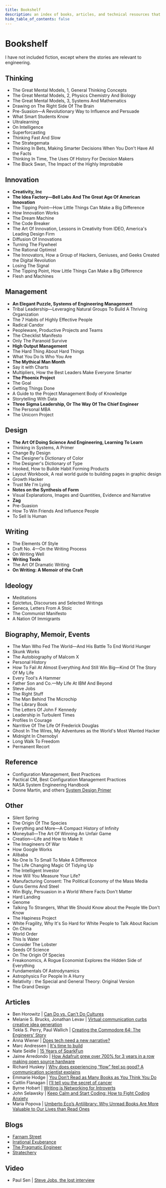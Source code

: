 ```yaml
---
title: Bookshelf
description: an index of books, articles, and technical resources that I have enjoyed
hide_table_of_contents: false
---
```


# Bookshelf

I have not included fiction, except where the stories are relevant to engineering.
<br />

## Thinking

- The Great Mental Models, 1, General Thinking Concepts
- The Great Mental Models, 2, Physics Chemistry And Biology
- The Great Mental Models, 3, Systems And Mathematics
- Drawing on The Right Side Of The Brain
- Pre-Suasion—A Revolutionary Way to Influence and Persuade
- What Smart Students Know
- Ultralearning
- On Intelligence
- Superforcasting
- Thinking Fast And Slow
- The Strategemata
- Thinking In Bets, Making Smarter Decisions When You Don't Have All the Facts
- Thinking In Time, The Uses Of History For Decision Makers
- The Black Swan, The Impact of the Highly Improbable

## Innovation

- **Creativity, Inc**
- **The Idea Factory—Bell Labs And The Great Age Of American Innovation**
- The Tipping Point—How Little Things Can Make a Big Difference
- How Innovation Works
- The Dream Machine
- The Code Breaker
- The Art Of Innovation, Lessons in Creativity from IDEO, America's Leading Design Firm
- Diffusion Of Innovations
- Turning The Flywheel
- The Rational Optimist
- The Innovators, How a Group of Hackers, Geniuses, and Geeks Created the Digital Revolution
- Losing The Signal
- The Tipping Point, How Little Things Can Make a Big Difference
- Flesh and Machines

## Management

- **An Elegant Puzzle, Systems of Engineering Management**
- Tribal Leadership—Leveraging Natural Groups To Build A Thriving Organization
- The 7 Habits of Highly Effective People
- Radical Candor
- Peopleware, Productive Projects and Teams
- The Checklist Manifesto
- Only The Paranoid Survive
- **High Output Management**
- The Hard Thing About Hard Things
- What You Do Is Who You Are
- **The Mythical Man Month**
- Say it with Charts
- Multipliers, How the Best Leaders Make Everyone Smarter
- **The Phoenix Project**
- The Goal
- Getting Things Done
- A Guide to the Project Management Body of Knowledge
- Storytelling With Data
- **Three Sigma Leadership, Or The Way Of The Chief Engineer**
- The Personal MBA
- The Unicorn Project

## Design

- **The Art Of Doing Science And Engineering, Learning To Learn**
- Thinking in Systems, A Primer
- Change By Design
- The Designer's Dictionary of Color
- The Designer's Dictionary of Type
- Hooked, How to Builde Habit Forming Products
- Layout Workbook, A real world guide to building pages in graphic design
- Growth Hacker
- Trust Me I'm Lying
- **Notes on the Synthesis of Form**
- Visual Explanations, Images and Quantities, Evidence and Narrative
- **Zag**
- Pre-Suasion
- How To Win Friends And Influence People
- To Sell Is Human

## Writing

- The Elements Of Style
- Draft No. 4—On the Writing Process
- On Writing Well
- **Writing Tools**
- The Art Of Dramatic Writing
- **On Writing: A Memoir of the Craft**

## Ideology

- Meditations
- Epictetus, Discourses and Selected Writings
- Seneca, Letters From A Stoic
- The Communist Manifesto
- A Nation Of Immigrants

## Biography, Memoir, Events

- The Man Who Fed The World—And His Battle To End World Hunger
- Skunk Works
- The Autobiography of Malcom X
- Personal History
- How To Fail At Almost Everything And Still Win Big—Kind Of The Story Of My Life
- Every Tool's A Hammer
- Father Son and Co.—My Life At IBM And Beyond
- Steve Jobs
- The Right Stuff
- The Man Behind The Microchip
- The Library Book
- The Letters Of John F Kennedy
- Leadership in Turbulent Times
- Profiles In Courage
- Narritive Of The Life Of Frederick Douglas
- Ghost In The Wires, My Adventures as the World's Most Wanted Hacker
- Midnight In Chernobyl
- Long Walk To Freedom
- Permanent Recort

## Reference

- Configuration Management, Best Practices
- Pactical CM, Best Configuration Management Practices
- NASA System Engineering Handbook
- Donne Martin, and others [System Design Primer](https://github.com/donnemartin/system-design-primer)

## Other

- Silent Spring
- The Origin Of The Species
- Everything and More—A Compact History of Infinity
- Moneyball—The Art Of Winning An Unfair Game
- Creation—Life and How to Make It
- The Imagineers Of War
- How Google Works
- Alibaba
- No One Is To Small To Make A Difference
- The Life Changing Magic Of Tidying Up
- The Intelligent Investor
- How Will You Measure Your Life?
- Manufacturing Consent: The Political Economy of the Mass Media
- Guns Germs And Steel
- Win Bigly, Persuasion in a World Where Facts Don't Matter
- Hard Landing
- Genome
- Talking To Strangers, What We Should Know about the People We Don't Know
- The Hapiness Project
- White Fragility, Why It's So Hard for White People to Talk About Racism
- On China
- World Order
- This Is Water
- Consider The Lobster
- Seeds Of Science
- On The Origin Of Species
- Freakonomics, A Rogue Economist Explores the Hidden Side of Everything
- Fundamentals Of Astrodynamics
- Astrophysics For People In A Hurry
- Relativity : the Special and General Theory: Original Version
- The Grand Design


## Articles

- Ben Horowitz | [Can Do vs. Can't Do Cultures](https://a16z.com/2014/02/06/6147/)
- Melanie S. Brucks, Jonathan Levav | [Virtual communication curbs creative idea generation](https://www.nature.com/articles/s41586-022-04643-y)
- Tekla S. Perry, Paul Wallich | [Creating the Commodore 64: The Engineers’ Story](https://spectrum.ieee.org/amp/commodore-64-2656808350)
-  Anna Wiener | [Does tech need a new narrative?](https://www.newyorker.com/news/letter-from-silicon-valley/does-tech-need-a-new-narrative#intcid=_the-new-yorker-amp-bottom-recirc_68941b0d-2a97-4759-b37a-d2e20a1016ca_text2vec1)
- Marc Andressen | [It's time to build](https://future.a16z.com/its-time-to-build/)
- Nate Seidle | [15 Years of SparkFun](https://www.sparkfun.com/news/2571)
- Jaime Arredondo | [How Adafruit grew over 700% for 3 years in a row making open source hardware](https://boldandopen.com/adafruit-case-study/)
- Richard Huskey | [Why does experiencing “flow” feel so good? A communication scientist explains](https://bigthink.com/neuropsych/creative-flow/)
- Emmarie Hodge | [You Don’t Read as Many Books as You Think You Do](https://medium.com/no-echo/you-dont-read-as-many-books-as-you-think-you-do-199440d2cb32#:~:text=According%20to%20the%20Pew%20Research,Americans%20reading%204%20or%20less.)
- Caitlin Flanagan | [I’ll tell you the secret of cancer](https://www.theatlantic.com/health/archive/2021/08/caitlin-flanagan-secret-of-surviving-cancer/619844/)
- Byrne Hobart | [Writing is Networking for Introverts](https://byrnehobart.medium.com/writing-is-networking-for-introverts-5cac14ad4c77)
- John Selawsky | [Keep Calm and Start Coding: How to Fight Coding Anxiety](https://levelup.gitconnected.com/keep-calm-and-start-coding-how-to-fight-coding-anxiety-dee06efd8b9c)
- Maria Popova | [Umberto Eco’s Antilibrary: Why Unread Books Are More Valuable to Our Lives than Read Ones](https://www.themarginalian.org/2015/03/24/umberto-eco-antilibrary/)

## Blogs

- [Farnam Street](https://fs.blog/)
- [Irrational Exuberance](https://lethain.com/)
- [The Pragmatic Engineer](https://www.pragmaticengineer.com/)
- [Stratechery](https://stratechery.com/)

## Video

- Paul Sen | [Steve Jobs, the lost interview](https://en.wikipedia.org/wiki/Steve_Jobs:_The_Lost_Interview)
